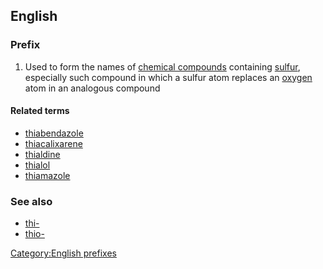 {{also|thìa|thia}}
==English==

===Prefix===
{{head|en}}

# Used to form the names of [[chemical compound]]s containing [[sulfur]], especially such compound in which a sulfur atom replaces an [[oxygen]] atom in an analogous compound

====Related terms====
*[[thiabendazole]]
*[[thiacalixarene]]
*[[thialdine]]
*[[thialol]]
*[[thiamazole]]

===See also===
*[[thi-]]
*[[thio-]]

[[Category:English prefixes]]